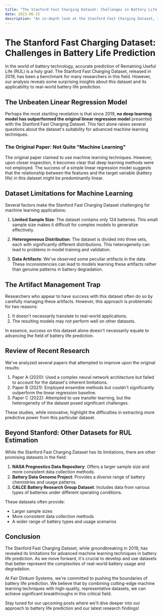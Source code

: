```yaml
---
title: "The Stanford Fast Charging Dataset: Challenges in Battery Life Prediction"
date: 2023-06-15
description: "An in-depth look at the Stanford Fast Charging Dataset, its limitations for machine learning applications, and the current state of battery life prediction research."
---
```


# The Stanford Fast Charging Dataset: Challenges in Battery Life Prediction

In the world of battery technology, accurate prediction of Remaining Useful Life (RUL) is a holy grail. The Stanford Fast Charging Dataset, released in 2019, has been a benchmark for many researchers in this field. However, our analysis reveals some surprising insights about this dataset and its applicability to real-world battery life prediction.

## The Unbeaten Linear Regression Model

Perhaps the most startling revelation is that since 2019, **no deep learning model has outperformed the original linear regression model** presented with the Stanford Fast Charging Dataset. This fact alone raises several questions about the dataset's suitability for advanced machine learning techniques.

### The Original Paper: Not Quite "Machine Learning"

The original paper claimed to use machine learning techniques. However, upon closer inspection, it becomes clear that deep learning methods were not employed. The success of a simple linear regression model suggests that the relationship between the features and the target variable (battery life) in this dataset might be predominantly linear.

## Dataset Limitations for Machine Learning

Several factors make the Stanford Fast Charging Dataset challenging for machine learning applications:

1. **Limited Sample Size**: The dataset contains only 124 batteries. This small sample size makes it difficult for complex models to generalize effectively.

2. **Heterogeneous Distribution**: The dataset is divided into three sets, each with significantly different distributions. This heterogeneity can lead to problems in model training and validation.

3. **Data Artifacts**: We've observed some peculiar artifacts in the data. These inconsistencies can lead to models learning these artifacts rather than genuine patterns in battery degradation.

## The Artifact Management Trap

Researchers who appear to have success with this dataset often do so by carefully managing these artifacts. However, this approach is problematic for two reasons:

1. It doesn't necessarily translate to real-world applications.
2. The resulting models may not perform well on other datasets.

In essence, success on this dataset alone doesn't necessarily equate to advancing the field of battery life prediction.

## Review of Recent Research

We've analyzed several papers that attempted to improve upon the original results:

1. Paper A (2020): Used a complex neural network architecture but failed to account for the dataset's inherent limitations.
2. Paper B (2021): Employed ensemble methods but couldn't significantly outperform the linear regression baseline.
3. Paper C (2022): Attempted to use transfer learning, but the heterogeneity of the dataset posed significant challenges.

These studies, while innovative, highlight the difficulties in extracting more predictive power from this particular dataset.

## Beyond Stanford: Other Datasets for RUL Estimation

While the Stanford Fast Charging Dataset has its limitations, there are other promising datasets in the field:

1. **NASA Prognostics Data Repository**: Offers a larger sample size and more consistent data collection methods.
2. **Battery Data Genome Project**: Provides a diverse range of battery chemistries and usage patterns.
3. **CALCE Battery Research Group Dataset**: Includes data from various types of batteries under different operating conditions.

These datasets often provide:
- Larger sample sizes
- More consistent data collection methods
- A wider range of battery types and usage scenarios

## Conclusion

The Stanford Fast Charging Dataset, while groundbreaking in 2019, has revealed its limitations for advanced machine learning techniques in battery life prediction. As we move forward, it's crucial to develop and use datasets that better represent the complexities of real-world battery usage and degradation.

At Fair Dinkum Systems, we're committed to pushing the boundaries of battery life prediction. We believe that by combining cutting-edge machine learning techniques with high-quality, representative datasets, we can achieve significant breakthroughs in this critical field.

Stay tuned for our upcoming posts where we'll dive deeper into our approach to battery life prediction and our latest research findings!

